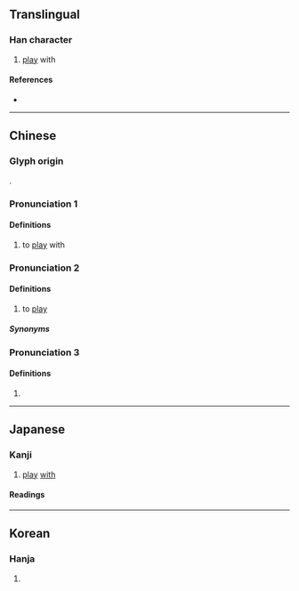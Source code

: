 {{character info}}
==Translingual==

===Han character===
{{Han char|rn=38|rad=女|as=12|sn=15|four=44496|canj=VKCF|ids=⿰女尞}}

# [[play]] with

====References====
* {{Han ref|kx=0271.100|dkj=06717|dj=0539.040|hdz=21080.060|uh=5AFD|ud=23293|bh=E556|bd=58710}}

----

==Chinese==
{{zh-forms}}

===Glyph origin===
{{Han etym}}
{{Han compound|女|尞|c1=s|c2=p|t1=female|ls=psc}}.

===Pronunciation 1===
{{zh-pron
|m=liáo
|c=liu4
|mc=y
|oc=y
|ma=
|cat=v
}}

====Definitions====
{{zh-hanzi}}

# to [[play]] with

===Pronunciation 2===
{{zh-pron
|c=liu6
|c-t=lau4
|h=pfs=liau;gd=liau4
|cat=v
}}

====Definitions====
{{zh-hanzi}}

# {{lb|zh|Cantonese|Hakka}} to [[play]]

=====Synonyms=====
{{zh-dial|玩}}

===Pronunciation 3===
{{zh-pron
|m=lǎo
|c=lou5
|mn=qz:nó͘/xm,zz:ló
|cat=n
}}

====Definitions====
{{zh-hanzi}}

# {{zh-alt form|姥|[[maternal]] [[grandparent]]}}

----

==Japanese==

===Kanji===
{{ja-kanji|grade=|rs=女12}}

# [[play]] [[with]]

====Readings====
{{rfv-pron|ja}}
{{ja-readings
|goon=りょう<れう
|kanon=りょう<れう
|kun=さと-い, たわむ-れる, みめよ-い, みだ-れる
}}

----

==Korean==

===Hanja===
{{ko-hanja|hangeul=료|rv=ryo|mr=ryo}}

# {{rfdef|ko|sort=女12}}
